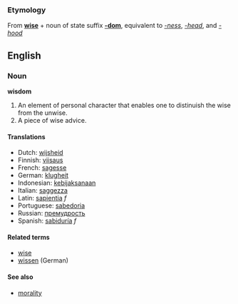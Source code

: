 ===Etymology===
From '''[[wise]]''' + noun of state suffix '''[[-dom]]''', equivalent to ''[[-ness]]'', ''[[-head]]'', and ''[[-hood]]''
 
==English==

===Noun===
'''wisdom'''

#An element of personal character that enables one to distinuish the wise from the unwise.
#A piece of wise advice.

====Translations====
*Dutch: [[wijsheid]]
*Finnish: [[viisaus]]
*French: [[sagesse]]
*German: [[klugheit]]
*Indonesian: [[kebijaksanaan]]
*Italian: [[saggezza]]
*Latin: [[sapientia]] ''f''
*Portuguese: [[sabedoria]]
*Russian: [[премудрость]]
*Spanish: [[sabiduría]] ''f''

====Related terms====
*[[wise]]
*[[wissen]] (German)

====See also====
*[[morality]]